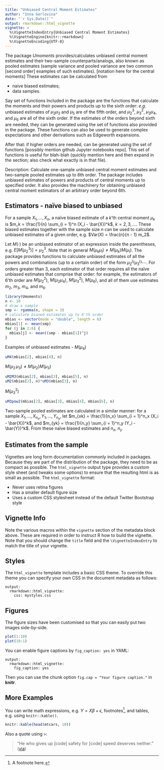 ```yaml
---
title: "Unbiased Central Moment Estimates"
author: "Inna Gerlovina"
date: "`r Sys.Date()`"
output: rmarkdown::html_vignette
vignette: >
  %\VignetteIndexEntry{Unbiased Central Moment Estimates}
  %\VignetteEngine{knitr::rmarkdown}
  %\VignetteEncoding{UTF-8}
---
```


The package _Umoments_ provides/calculates unbiased central moment estimates and their two-sample counterparts/analogs, also known as pooled estimates (sample variance and pooled variance are two common [second order] examples of such estimates). [notation here for the central moments] These estimates can be calculated from 

* naive biased estimates;
* data samples.

Say set of functions
Included in the package are the functions that calculate the moments and their powers and products up to the sixth order: _e.g._ unbiased estimates of $\mu_2 \mu_3$ and $\mu_5$ are of the fifth order, and $\mu_2^3$, $\mu_3^2$, $\mu_2 \mu_4$, and $\mu_6$ are all of the sixth order. If the estimates of the orders beyond sixth are needed, they can be generated using the set of functions also provided in the package. These functions can also be used to generate complex expectations and other derivations such as Edgeworth expansions.

After that: if higher orders are needed, can be generated using the set of functions [possibly mention github Jupyter notebooks repo]. This set of functions is useful for blah-blah (quickly mention here and then expand in the section; also check what exactly is in that file).

Description: Calculate one-sample unbiased central moment estimates and
    two-sample pooled estimates up to 6th order. The package includes unbiased
    estimates of powers and products of central moments up to specified order.
    It also provides the machinery for obtaining unbiased central moment
    estimators of an arbitrary order beyond 6th.
    
## Estimators - naïve biased to unbiased

For a sample $X_1, \dotsc, X_n$, a naïve biased estimate of a $k$'th central moment $\mu_k$ is $m_k = \frac{1}{n} \sum_{i = 1}^n (X_i - \bar{X})^k$, $k = 2, 3, \dotsc$. These biased estimates together with the sample size $n$ can be used to calculate unbiased estimates of a given order, e.g. $Var(X) = \frac{n}{n - 1} m_2$.

Let $M(\cdot)$ be an unbiased estimator of an expression inside the parentheses, e.g. $E\left[M(\mu_2^3)\right] = \mu_2^3$. Note that in general $M(\mu_k \mu_l) \neq M(\mu_k) M(\mu_l)$. The package provides functions to calculate unbiased estimates of all the powers and combinations (up to a certain order) of the form $\mu_2^{j_2} \mu_3^{j_3} \dotsm$. For orders greater than $3$, each estimator of that order requires all the naïve unbiased estimates that comprise that order: for example, the estimators of $6$'th order are $M(\mu_2^2)$, $M(\mu_2 \mu_4)$, $M(\mu_3^2)$, $M(\mu_6)$, and all of them use estimates $m_2$, $m_3$, $m_4$, and $m_6$. 

```r
library(Umoments)
n <- 10
# draw a sample
smp <- rgamma(n, shape = 3) 
# calculate biased estimates up to 6'th order
mbias <- vector(mode = "double", length = 6) 
mbias[1] <- mean(smp)
for (j in 2:6) {
  mbias[j] <- mean((smp - mbias[1])^j)
}
```
Examples of unbiased estimates - $M(\mu_4)$
```r
uM4(mbias[2], mbias[4], n)          
```
$M(\mu_2 \, \mu_3) \neq M(\mu_2) M(\mu_3)$
```r
uM2M3(mbias[2], mbias[3], mbias[5], n)  
uM2(mbias[2], n)*uM3(mbias[3], n)
```
$M\big(\mu_3^2\big)$
```r
uM3pow2(mbias[2], mbias[3], mbias[4], mbias[6], n)              
```

Two-sample pooled estimates are calculated in a similar manner: for a sample $X_1, \dotsc, X_{n_x}, Y_1, \dotsc, Y_{n_y}$, let $m_{xk} = \frac{1}{n_x} \sum_{i = 1}^n_x (X_i - \bar{X})^k$, and  $m_{yk} = \frac{1}{n_y} \sum_{i = 1}^n_y (Y_i - \bar{Y})^k$. From these naïve biased estimates and $n_x$, $n_y$

## Estimates from the sample



Vignettes are long form documentation commonly included in packages. Because they are part of the distribution of the package, they need to be as compact as possible. The `html_vignette` output type provides a custom style sheet (and tweaks some options) to ensure that the resulting html is as small as possible. The `html_vignette` format:

- Never uses retina figures
- Has a smaller default figure size
- Uses a custom CSS stylesheet instead of the default Twitter Bootstrap style

## Vignette Info

Note the various macros within the `vignette` section of the metadata block above. These are required in order to instruct R how to build the vignette. Note that you should change the `title` field and the `\VignetteIndexEntry` to match the title of your vignette.

## Styles

The `html_vignette` template includes a basic CSS theme. To override this theme you can specify your own CSS in the document metadata as follows:

    output: 
      rmarkdown::html_vignette:
        css: mystyles.css

## Figures

The figure sizes have been customised so that you can easily put two images side-by-side. 

```r
plot(1:10)
plot(10:1)
```

You can enable figure captions by `fig_caption: yes` in YAML:

    output:
      rmarkdown::html_vignette:
        fig_caption: yes

Then you can use the chunk option `fig.cap = "Your figure caption."` in **knitr**.

## More Examples

You can write math expressions, e.g. $Y = X\beta + \epsilon$, footnotes^[A footnote here.], and tables, e.g. using `knitr::kable()`.

```r
knitr::kable(head(mtcars, 10))
```

Also a quote using `>`:

> "He who gives up [code] safety for [code] speed deserves neither."
([via](https://twitter.com/hadleywickham/status/504368538874703872))
